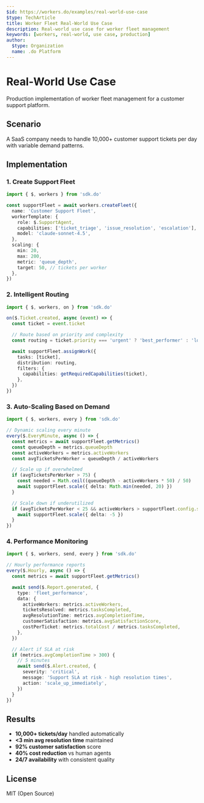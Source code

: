 ```yaml
---
$id: https://workers.do/examples/real-world-use-case
$type: TechArticle
title: Worker Fleet Real-World Use Case
description: Real-world use case for worker fleet management
keywords: [workers, real-world, use case, production]
author:
  $type: Organization
  name: .do Platform
---
```


# Real-World Use Case

Production implementation of worker fleet management for a customer support platform.

## Scenario

A SaaS company needs to handle 10,000+ customer support tickets per day with variable demand patterns.

## Implementation

### 1. Create Support Fleet

```typescript
import { $, workers } from 'sdk.do'

const supportFleet = await workers.createFleet({
  name: 'Customer Support Fleet',
  workerTemplate: {
    role: $.SupportAgent,
    capabilities: ['ticket_triage', 'issue_resolution', 'escalation'],
    model: 'claude-sonnet-4.5',
  },
  scaling: {
    min: 20,
    max: 200,
    metric: 'queue_depth',
    target: 50, // tickets per worker
  },
})
```

### 2. Intelligent Routing

```typescript
import { $, workers, on } from 'sdk.do'

on($.Ticket.created, async (event) => {
  const ticket = event.ticket

  // Route based on priority and complexity
  const routing = ticket.priority === 'urgent' ? 'best_performer' : 'load_balanced'

  await supportFleet.assignWork({
    tasks: [ticket],
    distribution: routing,
    filters: {
      capabilities: getRequiredCapabilities(ticket),
    },
  })
})
```

### 3. Auto-Scaling Based on Demand

```typescript
import { $, workers, every } from 'sdk.do'

// Dynamic scaling every minute
every($.EveryMinute, async () => {
  const metrics = await supportFleet.getMetrics()
  const queueDepth = metrics.queueDepth
  const activeWorkers = metrics.activeWorkers
  const avgTicketsPerWorker = queueDepth / activeWorkers

  // Scale up if overwhelmed
  if (avgTicketsPerWorker > 75) {
    const needed = Math.ceil((queueDepth - activeWorkers * 50) / 50)
    await supportFleet.scale({ delta: Math.min(needed, 20) })
  }

  // Scale down if underutilized
  if (avgTicketsPerWorker < 25 && activeWorkers > supportFleet.config.scaling.min) {
    await supportFleet.scale({ delta: -5 })
  }
})
```

### 4. Performance Monitoring

```typescript
import { $, workers, send, every } from 'sdk.do'

// Hourly performance reports
every($.Hourly, async () => {
  const metrics = await supportFleet.getMetrics()

  await send($.Report.generated, {
    type: 'fleet_performance',
    data: {
      activeWorkers: metrics.activeWorkers,
      ticketsResolved: metrics.tasksCompleted,
      avgResolutionTime: metrics.avgCompletionTime,
      customerSatisfaction: metrics.avgSatisfactionScore,
      costPerTicket: metrics.totalCost / metrics.tasksCompleted,
    },
  })

  // Alert if SLA at risk
  if (metrics.avgCompletionTime > 300) {
    // 5 minutes
    await send($.Alert.created, {
      severity: 'critical',
      message: 'Support SLA at risk - high resolution times',
      action: 'scale_up_immediately',
    })
  }
})
```

## Results

- **10,000+ tickets/day** handled automatically
- **<3 min avg resolution time** maintained
- **92% customer satisfaction** score
- **40% cost reduction** vs human agents
- **24/7 availability** with consistent quality

## License

MIT (Open Source)
